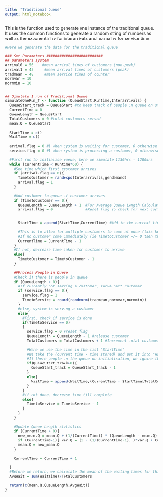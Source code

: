 ```yaml
---
title: "Traditional Queue"
output: html_notebook
---
```

This is the function used to generate one instance of the traditional queue. 
It uses the common functions to generate a random string of numbers as well as the exponential rv for interarrivals and normal rv for service time
```r
#Here we generate the data for the traditional queue

### Set Parameters ##########################
## parameters system
arrival0 = 56    #mean arrival times of customers (non-peak)
arrival1 = 43     #mean arrival times of customers (peak)
tradmean = 48     #mean service times of counter
normvar = 10
normmin = 10


## Simulate 1 run of Traditional Queue
simulateOneRun_T <- function (QueueStart,Runtime,Interarrivals) {
  QueueStart_track = QueueStart #to keep track of people in queue on start
  CurrentTime = 0
  QueueLength = QueueStart
  TotalCustomers = 0 #total customers served
  mean.Q = QueueStart
  
  StartTime = c()
  WaitTime = c()
  
  arrival.flag = 0 #1 when system is waiting for customer, 0 otherwise
  service.flag = 0 #1 when system is processing a customer, 0 otherwise
  
  #First run to initialise queue, here we simulate 1130hrs - 1200hrs
  while (CurrentTime < Runtime*60) {   
    #See time which first customer arrives
    if (arrival.flag == 0){   
      TimetoCustomer = randexpo(Interarrivals,gendemand)
      arrival.flag = 1
    }
    
    #Add customer to queue if customer arrives
    if (TimetoCustomer == 0){
      QueueLength = QueueLength + 1  #For Average Queue Length Calculations, this value will go up and down
      arrival.flag = 0               #Reset flag so check for next customer on next cycle
      

      StartTime = append(StartTime,CurrentTime) #Add in the current time to the list (for avg wait time calc)
      
      #This is to allow for multiple customers to come at once (this keeps time the same as we increment this at the end)
      #If no customer come immediately (ie TimetoCustomer =/= 0 then the simulation proceeds as usual)
      CurrentTime = CurrentTime - 1   
    }
    #If not, decrease time taken for customer to arrive
    else{
      TimetoCustomer = TimetoCustomer - 1
    }
    
    ##Process People in Queue
    #Check if there is people in queue
    if (QueueLength > 0){
      #If currently not serving a customer, serve next customer
      if (service.flag == 0){
        service.flag = 1
        TimetoService = round(randnorm(tradmean,normvar,normmin))
      }
      #else, system is serving a customer
      else{
        #First, check if service is done
        if(TimetoService == 0)
        {
          service.flag = 0 #reset flag
          QueueLength = QueueLength - 1 #release customer
          TotalCustomers = TotalCustomers + 1 #Increment total customers served (completed)
          
          #Here we use the time in the list "StartTime"
          #We take the (current time - time stored) and put it into "WaitTime"
          #If there people in the queue on initialisation, we ignore them 
          if(QueueStart_track>0){
            QueueStart_track = QueueStart_track - 1
          }
          else{
            WaitTime = append(WaitTime,(CurrentTime - StartTime[TotalCustomers-QueueStart]))
          }
        }
        #if not done, decrease time till complete
        else{
          TimetoService = TimetoService - 1
        }
      }
    }
    
    #Update Queue Length statistics
    if (CurrentTime > 0){
      new_mean.Q = mean.Q + (1/(CurrentTime)) * (QueueLength - mean.Q)
      if (CurrentTime>1){ var.Q = (1 - (1/(CurrentTime-1)) )*var.Q + CurrentTime*((new_mean.Q - mean.Q)^2)} #because 1 sample means var = 0
      mean.Q = new_mean.Q
    }
    
    CurrentTime = CurrentTime + 1

  }
  #Before we return, we calculate the mean of the waiting times for this simulation
  AvgWait = sum(WaitTime)/TotalCustomers
  
  return(c(mean.Q,QueueLength,AvgWait))
}

```